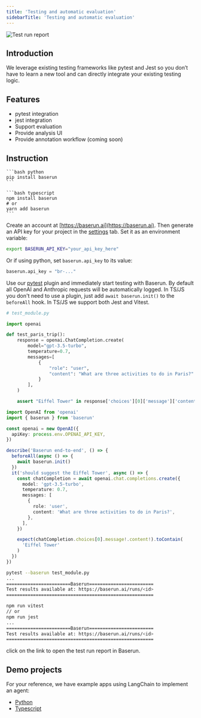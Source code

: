 ```yaml
---
title: 'Testing and automatic evaluation'
sidebarTitle: 'Testing and automatic evaluation'
---
```


![Test run report](/images/testing.png)

## Introduction

We leverage existing testing frameworks like pytest and Jest so you don’t have to learn a new tool and can directly integrate your existing testing logic.

## Features

- pytest integration
- jest integration
- Support evaluation
- Provide analysis UI
- Provide annotation workflow (coming soon)

## Instruction

<Steps>
<Step title="Install Baserun SDK">

<CodeGroup>

    ```bash python
    pip install baserun
    ```

    ```bash typescript
    npm install baserun
    # or
    yarn add baserun
    ```

</CodeGroup>
</Step>
<Step title="Generate an API key">

Create an account at [https://baserun.ai](https://baserun.ai). Then generate an API key for your project in the [settings](https://baserun.ai/settings) tab. Set it as an environment variable:

```bash
export BASERUN_API_KEY="your_api_key_here"
```

Or if using python, set `baserun.api_key` to its value:

```python
baserun.api_key = "br-..."
```

</Step>
<Step title="Define the test">

Use our [pytest](/pytest) plugin and immediately start testing with Baserun. By default all OpenAI and Anthropic requests will be automatically logged.
In TS/JS you don't need to use a plugin, just add `await baserun.init()` to the `beforeAll` hook.
In TS/JS we support both Jest and Vitest.

<CodeGroup>

```python python
# test_module.py

import openai

def test_paris_trip():
    response = openai.ChatCompletion.create(
        model="gpt-3.5-turbo",
        temperature=0.7,
        messages=[
            {
                "role": "user",
                "content": "What are three activities to do in Paris?"
            }
        ],
    )

    assert "Eiffel Tower" in response['choices'][0]['message']['content']
```

```typescript typescript
import OpenAI from 'openai'
import { baserun } from 'baserun'

const openai = new OpenAI({
  apiKey: process.env.OPENAI_API_KEY,
})

describe('Baserun end-to-end', () => {
  beforeAll(async () => {
    await baserun.init()
  })
  it('should suggest the Eiffel Tower', async () => {
    const chatCompletion = await openai.chat.completions.create({
      model: 'gpt-3.5-turbo',
      temperature: 0.7,
      messages: [
        {
          role: 'user',
          content: 'What are three activities to do in Paris?',
        },
      ],
    })

    expect(chatCompletion.choices[0].message!.content!).toContain(
      'Eiffel Tower'
    )
  })
})
```

</CodeGroup>
</Step>
<Step title="Run test">

<CodeGroup>

```bash python
pytest --baserun test_module.py
...
========================Baserun========================
Test results available at: https://baserun.ai/runs/<id>
=======================================================
```

```bash typescript
npm run vitest
// or
npm run jest
...
========================Baserun========================
Test results available at: https://baserun.ai/runs/<id>
=======================================================
```

</CodeGroup>
</Step>

</Steps>

click on the link to open the test run report in Baserun.

## Demo projects

For your reference, we have example apps using LangChain to implement an agent:

- [Python](https://github.com/baserun-ai/testing-agent/)
- [Typescript](https://github.com/baserun-ai/testing-agent-js/)
